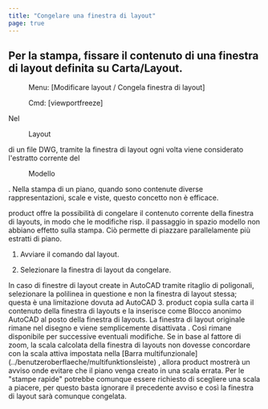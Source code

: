 ```yaml
---
title: "Congelare una finestra di layout"
page: true
---
```

## Per la stampa, fissare il contenuto di una finestra di layout definita su Carta/Layout.
 <Menu> Menu: [Modificare layout / Congela finestra di layout] </Menu> 
 <Menu> Cmd: [viewportfreeze] </Menu> 

Nel  <Menu>Layout</Menu>  di un file DWG, tramite la  <Italic> finestra di layout </Italic>  ogni volta viene considerato l&#39;estratto corrente del  <Menu>Modello</Menu> . Nella stampa di un piano, quando sono contenute diverse rappresentazioni, scale e viste, questo concetto non &#232; efficace.

<Success>
 <Placeholder>product</Placeholder> offre la possibilit&#224; di  <Italic> congelare </Italic>  il contenuto corrente della finestra di layouts, in modo che le modifiche risp. il passaggio in spazio modello non abbiano effetto sulla stampa. Ci&#242; permette di piazzare parallelamente pi&#249; estratti di piano.
</Success>


1.  Avviare il comando dal layout.

2.  Selezionare la finestra di layout da congelare.


<Warning>
In caso di finestre di layout create in 
 <Placeholder>AutoCAD</Placeholder> tramite ritaglio di poligonali, selezionare la polilinea in questione e non la finestra di layout stessa; questa &#232; una limitazione dovuta ad 
 <Placeholder>AutoCAD</Placeholder> 
</Warning>
3. <Placeholder>product</Placeholder> copia sulla carta il contenuto della finestra di layouts e la inserisce come <Italic> Blocco anonimo </Italic> <Placeholder>AutoCAD</Placeholder> al posto della finestra di layouts.


<Success>
La finestra di layout originale rimane nel disegno e viene semplicemente 
 <Italic> disattivata
 </Italic> . Cos&#236; rimane disponibile per successive eventuali modifiche.

</Success>



<Warning>
Se in base al fattore di zoom, la scala calcolata della finestra di layouts non dovesse concordare con la  <Italic> scala attiva </Italic>  impostata nella [Barra multifunzionale](../benutzeroberflaeche/multifunktionsleiste)
, allora  <Placeholder>product</Placeholder> mostrer&#224; un avviso onde evitare che il piano venga creato in una scala errata.
</Warning>

<Success>
Per le &quot;stampe rapide&quot; potrebbe comunque essere richiesto di scegliere una scala a piacere, per questo basta ignorare il precedente avviso e cos&#236; la finestra di layout sar&#224; comunque congelata.
</Success>
